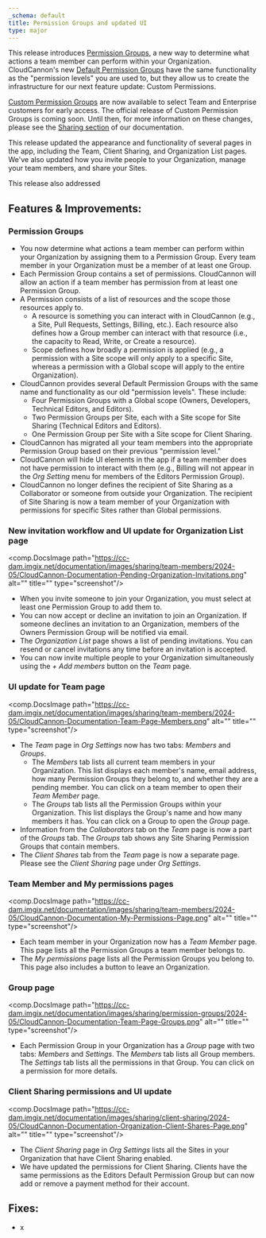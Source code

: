 ```yaml
---
_schema: default
title: Permission Groups and updated UI
type: major
---
```

This release introduces [Permission Groups](/documentation/articles/what-are-permission-groups/), a new way to determine what actions a team member can perform within your Organization. CloudCannon's new [Default Permission Groups](/documentation/articles/what-are-default-permission-groups/) have the same functionality as the "permission levels" you are used to, but they allow us to create the infrastructure for our next feature update: Custom Permissions.

[Custom Permission Groups](/documentation/articles/what-are-custom-permission-groups/) are now available to select Team and Enterprise customers for early access. The official release of Custom Permission Groups is coming soon. Until then, for more information on these changes, please see the [Sharing section](/documentation/articles/introduction-to-sharing/) of our documentation.

This release updated the appearance and functionality of several pages in the app, including the Team, Client Sharing, and Organization List pages. We've also updated how you invite people to your Organization, manage your team members, and share your Sites.

This release also addressed

## Features & Improvements:

### Permission Groups

* You now determine what actions a team member can perform within your Organization by assigning them to a Permission Group. Every team member in your Organization must be a member of at least one Group.
* Each Permission Group contains a set of permissions. CloudCannon will allow an action if a team member has permission from at least one Permission Group.
* A Permission consists of a list of resources and the scope those resources apply to.
  * A resource is something you can interact with in CloudCannon (e.g., a Site, Pull Requests, Settings, Billing, etc.). Each resource also defines how a Group member can interact with that resource (i.e., the capacity to Read, Write, or Create a resource).
  * Scope defines how broadly a permission is applied (e.g., a permission with a Site scope will only apply to a specific Site, whereas a permission with a Global scope will apply to the entire Organization).
* CloudCannon provides several Default Permission Groups with the same name and functionality as our old "permission levels". These include:
  * Four Permission Groups with a Global scope (Owners, Developers, Technical Editors, and Editors).
  * Two Permission Groups per Site, each with a Site scope for Site Sharing (Technical Editors and Editors).
  * One Permission Group per Site with a Site scope for Client Sharing.
* CloudCannon has migrated all your team members into the appropriate Permission Group based on their previous "permission level."
* CloudCannon will hide UI elements in the app if a team member does not have permission to interact with them (e.g., Billing will not appear in the *Org Setting* menu for members of the Editors Permission Group).
* CloudCannon no longer defines the recipient of Site Sharing as a Collaborator or someone from outside your Organization. The recipient of Site Sharing is now a team member of your Organization with permissions for specific Sites rather than Global permissions.

### New invitation workflow and UI update for Organization List page

<comp.DocsImage path="https://cc-dam.imgix.net/documentation/images/sharing/team-members/2024-05/CloudCannon-Documentation-Pending-Organization-Invitations.png" alt="" title="" type="screenshot"/>

* When you invite someone to join your Organization, you must select at least one Permission Group to add them to.
* You can now accept or decline an invitation to join an Organization. If someone declines an invitation to an Organization, members of the Owners Permission Group will be notified via email.
* The *Organization List* page shows a list of pending invitations. You can resend or cancel invitations any time before an invitation is accepted.
* You can now invite multiple people to your Organization simultaneously using the *\+ Add members* button on the *Team* page.

### UI update for Team page

<comp.DocsImage path="https://cc-dam.imgix.net/documentation/images/sharing/team-members/2024-05/CloudCannon-Documentation-Team-Page-Members.png" alt="" title="" type="screenshot"/>

* The *Team* page in *Org Settings* now has two tabs: *Members* and *Groups*.
  * The *Members* tab lists all current team members in your Organization. This list displays each member's name, email address, how many Permission Groups they belong to, and whether they are a pending member. You can click on a team member to open their *Team Member* page.
  * The *Groups* tab lists all the Permission Groups within your Organization. This list displays the Group's name and how many members it has. You can click on a Group to open the *Group* page.
* Information from the *Collaborators* tab on the *Team* page is now a part of the *Groups* tab. The *Groups* tab shows any Site Sharing Permission Groups that contain members.
* The *Client Shares* tab from the *Team* page is now a separate page. Please see the *Client Sharing* page under *Org Settings*.

### Team Member and My permissions pages

<comp.DocsImage path="https://cc-dam.imgix.net/documentation/images/sharing/team-members/2024-05/CloudCannon-Documentation-My-Permissions-Page.png" alt="" title="" type="screenshot"/>

* Each team member in your Organization now has a *Team Member* page. This page lists all the Permission Groups a team member belongs to.
* The *My permissions* page lists all the Permission Groups you belong to. This page also includes a button to leave an Organization.

### Group page

<comp.DocsImage path="https://cc-dam.imgix.net/documentation/images/sharing/permission-groups/2024-05/CloudCannon-Documentation-Team-Page-Groups.png" alt="" title="" type="screenshot"/>

* Each Permission Group in your Organization has a *Group* page with two tabs: *Members* and *Settings*. The *Members* tab lists all Group members. The *Settings* tab lists all the permissions in that Group. You can click on a permission for more details.

### Client Sharing permissions and UI update

<comp.DocsImage path="https://cc-dam.imgix.net/documentation/images/sharing/client-sharing/2024-05/CloudCannon-Documentation-Organization-Client-Shares-Page.png" alt="" title="" type="screenshot"/>

* The *Client Sharing* page in *Org Settings* lists all the Sites in your Organization that have Client Sharing enabled.
* We have updated the permissions for Client Sharing. Clients have the same permissions as the Editors Default Permission Group but can now add or remove a payment method for their account.

## Fixes:

* x